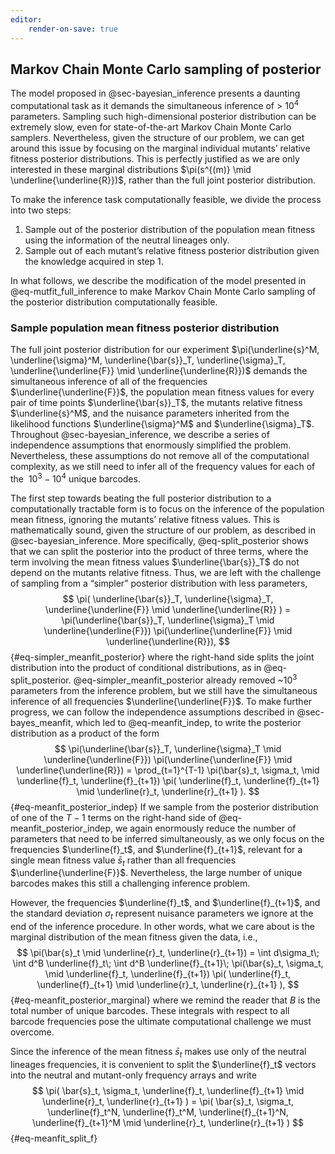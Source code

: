 ```yaml
---
editor:
    render-on-save: true
---
```

## Markov Chain Monte Carlo sampling of posterior {#sec-mcmc_sampling}

The model proposed in @sec-bayesian_inference presents a daunting computational
task as it demands the simultaneous inference of > $10^4$ parameters. Sampling
such high-dimensional posterior distribution can be extremely slow, even for
state-of-the-art Markov Chain Monte Carlo samplers. Nevertheless, given the
structure of our problem, we can get around this issue by focusing on the
marginal individual mutants' relative fitness posterior distributions. This is
perfectly justified as we are only interested in these marginal distributions
$\pi(s^{(m)} \mid \underline{\underline{R}})$, rather than the full joint
posterior distribution.

To make the inference task computationally feasible, we divide the process into
two steps:

1. Sample out of the posterior distribution of the population mean fitness using
the information of the neutral lineages only.
2. Sample out of each mutant's relative fitness posterior distribution given the
knowledge acquired in step 1.

In what follows, we describe the modification of the model presented in
@eq-mutfit_full_inference to make Markov Chain Monte Carlo sampling of the
posterior distribution computationally feasible.

### Sample population mean fitness posterior distribution

The full joint posterior distribution for our experiment $\pi(\underline{s}^M,
\underline{\sigma}^M, \underline{\bar{s}}_T, \underline{\sigma}_T,
\underline{\underline{F}} \mid \underline{\underline{R}})$ demands the
simultaneous inference of all of the frequencies $\underline{\underline{F}}$,
the population mean fitness values for every pair of time points
$\underline{\bar{s}}_T$, the mutants relative fitness $\underline{s}^M$, and the
nuisance parameters inherited from the likelihood functions
$\underline{\sigma}^M$ and $\underline{\sigma}_T$. Throughout
@sec-bayesian_inference, we describe a series of independence assumptions that
enormously simplified the problem. Nevertheless, these assumptions do not remove
all of the computational complexity, as we still need to infer all of the
frequency values for each of the $~ 10^3-10^4$ unique barcodes.

The first step towards beating the full posterior distribution to a
computationally tractable form is to focus on the inference of the population
mean fitness, ignoring the mutants' relative fitness values. This is
mathematically sound, given the structure of our problem, as described in
@sec-bayesian_inference. More specifically, @eq-split_posterior shows that we
can split the posterior into the product of three terms, where the term
involving the mean fitness values $\underline{\bar{s}}_T$ do not depend on the
mutants relative fitness. Thus, we are left with the challenge of sampling from
a "simpler" posterior distribution with less parameters,
$$
\pi(
    \underline{\bar{s}}_T, \underline{\sigma}_T, \underline{\underline{F}} \mid
    \underline{\underline{R}}
) = 
\pi(\underline{\bar{s}}_T, \underline{\sigma}_T \mid \underline{\underline{F}})
\pi(\underline{\underline{F}} \mid \underline{\underline{R}}),
$${#eq-simpler_meanfit_posterior}
where the right-hand side splits the joint distribution into the product of
conditional distributions, as in @eq-split_posterior.
@eq-simpler_meanfit_posterior already removed ~$10^3$ parameters from the 
inference problem, but we still have the simultaneous inference of all 
frequencies $\underline{\underline{F}}$. To make further progress, we can follow
the independence assumptions described in @sec-bayes_meanfit, which led to
@eq-meanfit_indep, to write the posterior distribution as a product of the form
$$
\pi(\underline{\bar{s}}_T, \underline{\sigma}_T \mid \underline{\underline{F}})
\pi(\underline{\underline{F}} \mid \underline{\underline{R}}) 
= \prod_{t=1}^{T-1} 
\pi(\bar{s}_t, \sigma_t, \mid \underline{f}_t, \underline{f}_{t+1})
\pi(
    \underline{f}_t, \underline{f}_{t+1} \mid 
    \underline{r}_t, \underline{r}_{t+1}
).
$${#eq-meanfit_posterior_indep}
If we sample from the posterior distribution of one of the $T-1$ terms on the
right-hand side of @eq-meanfit_posterior_indep, we again enormously reduce the
number of parameters that need to be inferred simultaneously, as we only focus
on the frequencies $\underline{f}_t$, and $\underline{f}_{t+1}$, relevant for a
single mean fitness value $\bar{s}_t$ rather than all frequencies
$\underline{\underline{F}}$. Nevertheless, the large number of unique barcodes
makes this still a challenging inference problem.

However, the frequencies $\underline{f}_t$, and $\underline{f}_{t+1}$, and the
standard deviation $\sigma_t$ represent nuisance parameters we ignore at the end
of the inference procedure. In other words, what we care about is the marginal
distribution of the mean fitness given the data, i.e.,
$$
\pi(\bar{s}_t \mid \underline{r}_t, \underline{r}_{t+1}) =
\int d\sigma_t\;
\int d^B \underline{f}_t\;
\int d^B \underline{f}_{t+1}\;
\pi(\bar{s}_t, \sigma_t, \mid \underline{f}_t, \underline{f}_{t+1})
\pi(
    \underline{f}_t, \underline{f}_{t+1} \mid 
    \underline{r}_t, \underline{r}_{t+1}
),
$${#eq-meanfit_posterior_marginal}
where we remind the reader that $B$ is the total number of unique barcodes. 
These integrals with respect to all barcode frequencies pose the ultimate
computational challenge we must overcome.


Since the
inference of the mean fitness $\bar{s}_t$ makes use only of the neutral lineages
frequencies, it is convenient to split the $\underline{f}_t$ vectors into the
neutral and mutant-only frequency arrays and write
$$
\pi(
    \bar{s}_t, \sigma_t, \underline{f}_t, \underline{f}_{t+1} \mid
    \underline{r}_t, \underline{r}_{t+1}
) =
\pi(
    \bar{s}_t, \sigma_t, 
    \underline{f}_t^N, \underline{f}_t^M, 
    \underline{f}_{t+1}^N, \underline{f}_{t+1}^M \mid
    \underline{r}_t, \underline{r}_{t+1}
)
$${#eq-meanfit_split_f}
